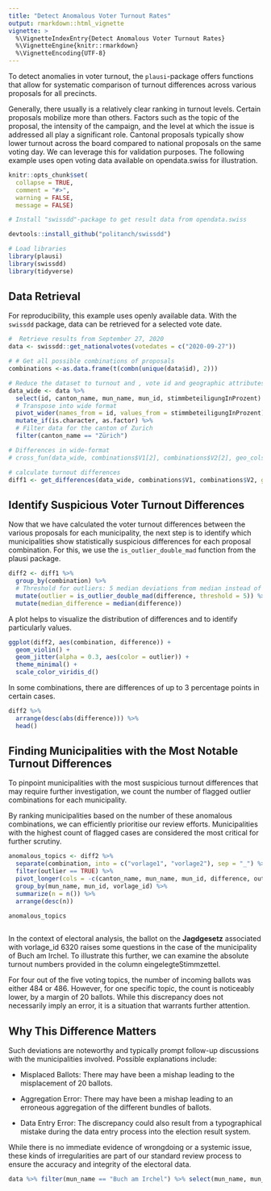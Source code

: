 ```yaml
---
title: "Detect Anomalous Voter Turnout Rates"
output: rmarkdown::html_vignette
vignette: >
  %\VignetteIndexEntry{Detect Anomalous Voter Turnout Rates}
  %\VignetteEngine{knitr::rmarkdown}
  %\VignetteEncoding{UTF-8}
---
```


To detect anomalies in voter turnout, the `plausi`-package offers functions that allow for systematic comparison of turnout differences across various proposals for all precincts.

Generally, there usually is a relatively clear ranking in turnout levels. Certain proposals mobilize more than others. Factors such as the topic of the proposal, the intensity of the campaign, and the level at which the issue is addressed all play a significant role. Cantonal proposals typically show lower turnout across the board compared to national proposals on the same voting day. We can leverage this for validation purposes. The following example uses open voting data available on opendata.swiss for illustration.

```r

knitr::opts_chunk$set(
  collapse = TRUE,
  comment = "#>",
  warning = FALSE, 
  message = FALSE)

```

```r

# Install "swissdd"-package to get result data from opendata.swiss

devtools::install_github("politanch/swissdd")

# Load libraries
library(plausi)
library(swissdd)
library(tidyverse)

```

## Data Retrieval

For reproducibility, this example uses openly available data. With the `swissdd` package, data can be retrieved for a selected vote date.

```r

#  Retrieve results from September 27, 2020
data <- swissdd::get_nationalvotes(votedates = c("2020-09-27"))

# # Get all possible combinations of proposals
combinations <-as.data.frame(t(combn(unique(data$id), 2)))

# Reduce the dataset to turnout and , vote id and geographic attributes
data_wide <- data %>% 
  select(id, canton_name, mun_name, mun_id, stimmbeteiligungInProzent) %>% 
  # Transpose into wide format
  pivot_wider(names_from = id, values_from = stimmbeteiligungInProzent) %>% 
  mutate_if(is.character, as.factor) %>% 
  # Filter data for the canton of Zurich
  filter(canton_name == "Zürich")

# Differences in wide-format
# cross_fun(data_wide, combinations$V1[2], combinations$V2[2], geo_cols = c("canton_name", "mun_name", "mun_id"))

# calculate turnout differences
diff1 <- get_differences(data_wide, combinations$V1, combinations$V2, geo_cols = c("canton_name", "mun_name", "mun_id"))

```

## Identify Suspicious Voter Turnout Differences

Now that we have calculated the voter turnout differences between the various proposals for each municipality, the next step is to identify which municipalities show statistically suspicious differences for each proposal combination. For this, we use the `is_outlier_double_mad` function from the plausi package.

```r

diff2 <- diff1 %>% 
  group_by(combination) %>% 
  # Threshold for outliers: 5 median deviations from median instead of 3.5
  mutate(outlier = is_outlier_double_mad(difference, threshold = 5)) %>% 
  mutate(median_difference = median(difference))

```

A plot helps to visualize the distribution of differences and to identify particularly  values.

```r

ggplot(diff2, aes(combination, difference)) +
  geom_violin() +
  geom_jitter(alpha = 0.3, aes(color = outlier)) +
  theme_minimal() +
  scale_color_viridis_d()

```

In some combinations, there are differences of up to 3 percentage points in certain cases.

```r

diff2 %>% 
  arrange(desc(abs(difference))) %>% 
  head()

```

## Finding Municipalities with the Most Notable Turnout Differences

To pinpoint municipalities with the most suspicious turnout differences that may require further investigation, we count the number of flagged outlier combinations for each municipality.

By ranking municipalities based on the number of these anomalous combinations, we can efficiently prioritise our review efforts. Municipalities with the highest count of flagged cases are considered the most critical for further scrutiny.

```r

anomalous_topics <- diff2 %>% 
  separate(combination, into = c("vorlage1", "vorlage2"), sep = "_") %>% 
  filter(outlier == TRUE) %>% 
  pivot_longer(cols = -c(canton_name, mun_name, mun_id, difference, outlier, median_difference), names_to = "vorlage", values_to = "vorlage_id") %>% 
  group_by(mun_name, mun_id, vorlage_id) %>% 
  summarize(n = n()) %>% 
  arrange(desc(n))

anomalous_topics
  
```

In the context of electoral analysis, the ballot on the __Jagdgesetz__ associated with vorlage_id 6320 raises some questions in the case of the municipality of Buch am Irchel. To illustrate this further, we can examine the absolute turnout numbers provided in the column eingelegteStimmzettel.

For four out of the five voting topics, the number of incoming ballots was either 484 or 486. However, for one specific topic, the count is noticeably lower, by a margin of 20 ballots. While this discrepancy does not necessarily imply an error, it is a situation that warrants further attention.

## Why This Difference Matters

Such deviations are noteworthy and typically prompt follow-up discussions with the municipalities involved. Possible explanations include:

- Misplaced Ballots: There may have been a mishap leading to the misplacement of 20 ballots.

- Aggregation Error: There may have been a mishap leading to an erroneous aggregation of the different bundles of ballots.

- Data Entry Error: The discrepancy could also result from a typographical mistake during the data entry process into the election result system.

While there is no immediate evidence of wrongdoing or a systemic issue, these kinds of irregularities are part of our standard review process to ensure the accuracy and integrity of the electoral data.

```r

data %>% filter(mun_name == "Buch am Irchel") %>% select(mun_name, mun_id, name, id, eingelegteStimmzettel)

```

